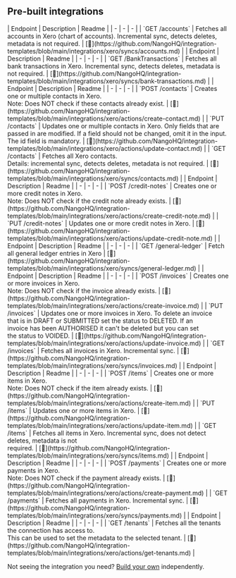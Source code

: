
## Pre-built integrations

<AccordionGroup>


<Accordion title="Accounts">
| Endpoint | Description | Readme |
| - | - | - |
| `GET /accounts` | Fetches all accounts in Xero (chart of accounts). Incremental sync, detects deletes, metadata is not required. | [🔗](https://github.com/NangoHQ/integration-templates/blob/main/integrations/xero/syncs/accounts.md) |
</Accordion>


<Accordion title="Bank Transactions">
| Endpoint | Description | Readme |
| - | - | - |
| `GET /BankTransactions` | Fetches all bank transactions in Xero. Incremental sync, detects deletes, metadata is not required. | [🔗](https://github.com/NangoHQ/integration-templates/blob/main/integrations/xero/syncs/bank-transactions.md) |
</Accordion>


<Accordion title="Contacts">
| Endpoint | Description | Readme |
| - | - | - |
| `POST /contacts` | Creates one or multiple contacts in Xero.<br />Note: Does NOT check if these contacts already exist. | [🔗](https://github.com/NangoHQ/integration-templates/blob/main/integrations/xero/actions/create-contact.md) |
| `PUT /contacts` | Updates one or multiple contacts in Xero. Only fields that are passed in are modified. If a field should not be changed, omit it in the input. The id field is mandatory. | [🔗](https://github.com/NangoHQ/integration-templates/blob/main/integrations/xero/actions/update-contact.md) |
| `GET /contacts` | Fetches all Xero contacts.<br />Details: incremental sync, detects deletes, metadata is not required. | [🔗](https://github.com/NangoHQ/integration-templates/blob/main/integrations/xero/syncs/contacts.md) |
</Accordion>


<Accordion title="Credit Notes">
| Endpoint | Description | Readme |
| - | - | - |
| `POST /credit-notes` | Creates one or more credit notes in Xero.<br />Note: Does NOT check if the credit note already exists. | [🔗](https://github.com/NangoHQ/integration-templates/blob/main/integrations/xero/actions/create-credit-note.md) |
| `PUT /credit-notes` | Updates one or more credit notes in Xero. | [🔗](https://github.com/NangoHQ/integration-templates/blob/main/integrations/xero/actions/update-credit-note.md) |
</Accordion>


<Accordion title="General Ledger">
| Endpoint | Description | Readme |
| - | - | - |
| `GET /general-ledger` | Fetch all general ledger entries in Xero | [🔗](https://github.com/NangoHQ/integration-templates/blob/main/integrations/xero/syncs/general-ledger.md) |
</Accordion>


<Accordion title="Invoices">
| Endpoint | Description | Readme |
| - | - | - |
| `POST /invoices` | Creates one or more invoices in Xero.<br />Note: Does NOT check if the invoice already exists. | [🔗](https://github.com/NangoHQ/integration-templates/blob/main/integrations/xero/actions/create-invoice.md) |
| `PUT /invoices` | Updates one or more invoices in Xero. To delete an invoice<br />that is in DRAFT or SUBMITTED set the status to DELETED. If an<br />invoice has been AUTHORISED it can't be deleted but you can set<br />the status to VOIDED. | [🔗](https://github.com/NangoHQ/integration-templates/blob/main/integrations/xero/actions/update-invoice.md) |
| `GET /invoices` | Fetches all invoices in Xero. Incremental sync. | [🔗](https://github.com/NangoHQ/integration-templates/blob/main/integrations/xero/syncs/invoices.md) |
</Accordion>


<Accordion title="Items">
| Endpoint | Description | Readme |
| - | - | - |
| `POST /items` | Creates one or more items in Xero.<br />Note: Does NOT check if the item already exists. | [🔗](https://github.com/NangoHQ/integration-templates/blob/main/integrations/xero/actions/create-item.md) |
| `PUT /items` | Updates one or more items in Xero. | [🔗](https://github.com/NangoHQ/integration-templates/blob/main/integrations/xero/actions/update-item.md) |
| `GET /items` | Fetches all items in Xero. Incremental sync, does not detect deletes, metadata is not<br />required. | [🔗](https://github.com/NangoHQ/integration-templates/blob/main/integrations/xero/syncs/items.md) |
</Accordion>


<Accordion title="Payments">
| Endpoint | Description | Readme |
| - | - | - |
| `POST /payments` | Creates one or more payments in Xero.<br />Note: Does NOT check if the payment already exists. | [🔗](https://github.com/NangoHQ/integration-templates/blob/main/integrations/xero/actions/create-payment.md) |
| `GET /payments` | Fetches all payments in Xero. Incremental sync. | [🔗](https://github.com/NangoHQ/integration-templates/blob/main/integrations/xero/syncs/payments.md) |
</Accordion>


<Accordion title="Tenants">
| Endpoint | Description | Readme |
| - | - | - |
| `GET /tenants` | Fetches all the tenants the connection has access to.<br />This can be used to set the metadata to the selected tenant. | [🔗](https://github.com/NangoHQ/integration-templates/blob/main/integrations/xero/actions/get-tenants.md) |
</Accordion>

</AccordionGroup>

<Tip>Not seeing the integration you need? [Build your own](https://docs.nango.dev/guides/custom-integrations/overview) independently.</Tip>
